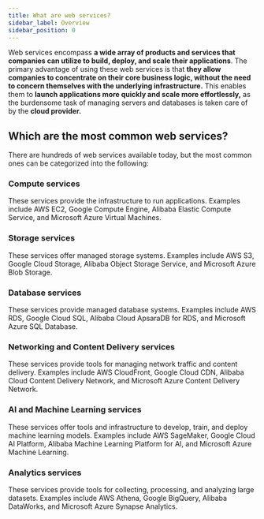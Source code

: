 ```yaml
---
title: What are web services?
sidebar_label: Overview
sidebar_position: 0
---
```





Web services encompass **a wide array of products and services that companies can utilize to build, deploy, and scale their applications**. The primary advantage of using these web services is that **they allow companies to concentrate on their core business logic, without the need to concern themselves with the underlying infrastructure.** This enables them to **launch applications more quickly and scale more effortlessly,** as the burdensome task of managing servers and databases is taken care of by the **cloud provider.**

## Which are the most common web services?
There are hundreds of web services available today, but the most common ones can be categorized into the following:

### <IoHardwareChipOutline /> Compute services
These services provide the infrastructure to run applications. Examples include AWS EC2, Google Compute Engine, Alibaba Elastic Compute Service, and Microsoft Azure Virtual Machines.

### <IoFileTrayFullOutline /> Storage services
These services offer managed storage systems. Examples include AWS S3, Google Cloud Storage, Alibaba Object Storage Service, and Microsoft Azure Blob Storage.

### <PiDatabase /> Database services
These services provide managed database systems. Examples include AWS RDS, Google Cloud SQL, Alibaba Cloud ApsaraDB for RDS, and Microsoft Azure SQL Database.

### <TbCloudNetwork /> Networking and Content Delivery services
These services provide tools for managing network traffic and content delivery. Examples include AWS CloudFront, Google Cloud CDN, Alibaba Cloud Content Delivery Network, and Microsoft Azure Content Delivery Network.

### <LuBrainCircuit /> AI and Machine Learning services
These services offer tools and infrastructure to develop, train, and deploy machine learning models. Examples include AWS SageMaker, Google Cloud AI Platform, Alibaba Machine Learning Platform for AI, and Microsoft Azure Machine Learning.

### <TbDeviceAnalytics /> Analytics services
These services provide tools for collecting, processing, and analyzing large datasets. Examples include AWS Athena, Google BigQuery, Alibaba DataWorks, and Microsoft Azure Synapse Analytics.